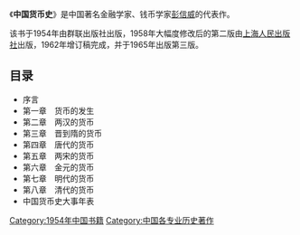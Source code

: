 {{Unreferenced|time=2020-08-18T20:03:28+00:00}}
{{Infobox Book 
| name                 = 中国货币史
| image                = [[File:Zhongguohuobishi_(pengxinwei).jpg|250px]]
| caption              = 
| author               = 彭信威
| title_orig           = 
| translator           = 
| illustrator          =
| cover_artist         = 
| country              = 中国大陆
| language             = 中文
| series               = 
| subject              = 货币史
| genre                = 
| publisher            = [[上海人民出版社|上海人民出版社]]
| release_date         = 
| chinese_release_date =
| media_type           = 紙本
| pages                = 
| size_weight          = 
| format               =
| isbn                 = 9787208127821
| oclc                 = 
| preceded_by          = 
| followed_by          = 
}}
《'''中国货币史'''》是中国著名金融学家、钱币学家[[彭信威|彭信威]]的代表作。

该书于1954年由群联出版社出版，1958年大幅度修改后的第二版由[[上海人民出版社|上海人民出版社]]出版，1962年增订稿完成，并于1965年出版第三版。

== 目录 ==

* 序言
* 第一章　货币的发生
* 第二章　两汉的货币
* 第三章　晋到隋的货币
* 第四章　唐代的货币
* 第五章　两宋的货币
* 第六章　金元的货币
* 第七章　明代的货币
* 第八章　清代的货币
* 中国货币史大事年表

[[Category:1954年中国书籍|Category:1954年中国书籍]]
[[Category:中国各专业历史著作|Category:中国各专业历史著作]]